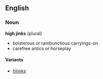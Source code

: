 ==English==
===Noun===
'''high jinks''' (plural)

*boisterous or rambunctious carryings-on
*carefree antics or horseplay

====Variants====
*[[hijinks]]